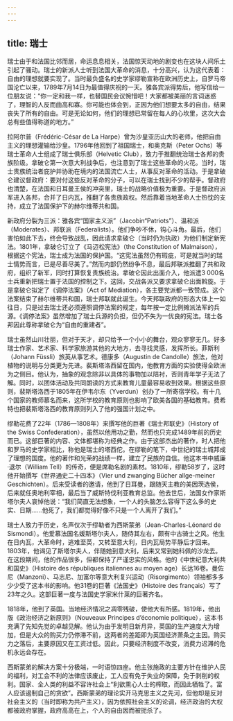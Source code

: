 ```yaml
---
---
---
```

title: 瑞士
---




瑞士由于和法国比邻而居，命运息息相关，法国惊天动地的剧变也在这块人间乐土引起了骚动。瑞士的新派人士听到法国大革命的消息，十分高兴，认为这代表着：自由的理想就要实现了。当时最负盛名的史学家缪勒宣称在欧洲历史上，自罗马帝国沦亡以来，1789年7月14日为最值得庆祝的一天。雅各宾派得势后，他写信给一位朋友说：“你一定和我一样，也替国民会议惋惜吧！大家都被美丽的言词迷惑了，理智的人反而曲高和寡。你可能也体会到，正因为他们想要太多的自由，结果丧失了所有的自由。可是无论如何，他们的理想已常留在每人的心坎里，这次大会总有些值得称道的地方。”

拉阿尔普（Frédéric-César de La Harpe）曾为沙皇亚历山大的老师，他把自由主义的理想灌输给沙皇。1796年他回到了祖国瑞士，和奥克斯（Peter Ochs）等瑞士革命人士组成了瑞士俱乐部（Helvetic Club），致力于推翻统治瑞士各邦的贵族阶级。拿破仑第一次意大利战争后，也注意到了瑞士这些革命的火花。当时，瑞士贵族统治者庇护并协助在境内的法国流亡人士，从事反对革命的活动。于是拿破仑建议督政府：要对付这些反对革命的分子，可以在瑞士找到不少的帮手。督政府也清楚，在法国和日耳曼王侯的冲突里，瑞士的战略价值极为重要。于是督政府派军进入各邦，合并了日内瓦，推翻了各贵族政权。然后靠着当地革命人士热忱的支持，成立了法国保护下的赫尔维蒂共和国。

新政府分裂为三派：雅各宾“国家主义派”（Jacobin“Patriots”）、温和派（Moderates）、邦联派（Federalists）。他们争吵不休，钩心斗角。最后，他们害怕如此下去，终会导致战乱，因此请求拿破仑（当时仍为执政）为他们制定新宪法。1801年，拿破仑订立了《马迈松宪法》（the Constitution of Malmaison），根据这个宪法，瑞士成为法国的保护国。“这宪法虽然仍有瑕疵，可是就当时的瑞士情势而言，已是尽善尽美了。”然而内部仍然纷争不息，最后邦联派推翻了共和政府，组织了新军，同时打算恢复贵族统治。拿破仑因此出面介入，他派遣3 000名士兵重新把瑞士置于法国的控制之下。这回，交战各派又要求拿破仑出面斡旋。于是拿破仑拟定了《调停法案》（Act of Mediation），各主要党派都一致赞成。这个法案结束了赫尔维蒂共和国，瑞士邦联就此诞生。今天邦联政府的形态大体上一如往日，只是过去瑞士还必须遵照调停法案的规定，每年按一定比例摊派法军的兵源。《调停法案》虽然增加了瑞士兵源的负担，但仍不失为一优良的宪法。瑞士各邦因此尊称拿破仑为“自由的重建者”。

瑞士虽然山川壮丽，但对于天才，却只给予一个小小的舞台，观众寥寥无几。好多瑞士作家、艺术家、科学家旅游其他的大地方，去寻找灵感，发挥所长。菲斯利（Johann Füssli）旅英从事艺术。德康多（Augustin de Candolle）旅法，他对植物的说明与分类更为先进。裴斯塔洛西留在国内，他教育方面的实验使得全欧洲为之侧目。他认为，抽象的观念除非以具体的事物加以陪衬，否则青年学子无法了解。同时，以团体活动及共同朗读的方式来教育儿童最容易收到效果。根据这些原则，裴斯塔洛西于1805年在伊韦尔东（Yverdun）创办了一所寄宿学校。有十几个国家的教师慕名而来，这所学校的教育原则也影响了欧美各国的基础教育。费希特也把裴斯塔洛西的教育原则列入了他的强国计划之中。

缪勒花费了22年（1786—1808年）来撰写他的巨著《瑞士邦联史》（History of the Swiss Confederation），虽然以他用功之勤，然而也只完成1489年前的历史而已。这部巨著的内容、文体都堪称为经典之作。由于这部杰出的著作，时人把他和罗马的史学家相比，称他是瑞士的塔西佗。在缪勒的笔下，中世纪的瑞士城邦成了理想的国度。他的著作和光荣的战绩一样，建立了民族的自信。他这本书中威廉·退尔（William Tell）的传奇，便是席勒名剧的素材。1810年，缪勒58岁了，这时他开始撰写《世界通史二十四本》（Vier und zwanging Bücher allge-meiner Geschichten）。后来受读者的邀请，他到了日耳曼，跟随天主教的美因茨选侯，后来就任奥地利宰相，最后当了威斯特伐利亚教育总监。他去世后，法国女作家斯塔尔夫人哀悼他说：“我们简直无法想象，一个人的头脑怎么容得下这么多的史实、日期……他死了，我们都觉得好像不只是一个人离开了我们。”

瑞士人致力于历史，名声仅次于缪勒者为西斯蒙弟（Jean-Charles-Léonard de Sismondi）。他爱慕法国名媛斯塔尔夫人，随侍其左右，颇有中古骑士之风。他生在日内瓦，大革命时，逃难至英，又转至意大利，日内瓦局势平静后才回来。1803年，他谒见了斯塔尔夫人，伴随她到意大利，后来又常到她科佩的沙龙去。在这段期间，他的作品很多，但都保持了严谨忠实的风格。他的《中世纪意大利共和国史》（Histoire des républiques italiennes au moyen age）长达16卷。曼佐尼（Manzoni）、马志尼、加富尔等意大利复兴运动（Risorgimento）领袖都多多少少受了这本书的影响。他31卷的巨著《法国史》（Histoire des français）写了23年之久。这部巨著一度与法国史学家米什莱的巨著齐名。

1818年，他到了英国。当地经济情况之凋零残破，使他大有所感。1819年，他出版《政治经济之新原则》（Nouveaux Principes d’économie politique），这本书充满了先知先觉的卓越见解。他认为由于发明日新月异，英国的生产速度大为增加，但是大众的购买力仍停滞不前，这两者的差距即为英国经济萧条之主因。购买力之落后，主要原因又在工资过低。因此，只要经济制度不改变，消费力迟滞的危机永远会存在。

西斯蒙弟的解决方案十分极端，一时语惊四座。他主张施政的主要方针在维护人民的福利，对工会不利的法律应该废止，工人应有免于失业的保障，免于剥削的权利。国家、全人类的利益不容许社会上“利欲熏心人士的榨取，而因此牺牲了。富人应该遏制自己的贪欲”。西斯蒙弟的理论实开马克思主义之先河，但他却是反对社会主义的（当时即称为共产主义），因为依照社会主义的论调，经济政治的大权都被政府掌握，政府高高在上，个人的自由因而被扼杀了。